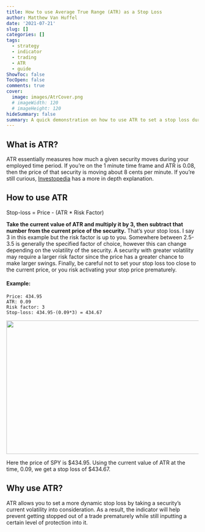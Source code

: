 ```yaml
---
title: How to use Average True Range (ATR) as a Stop Loss
author: Matthew Van Huffel
date: '2021-07-21'
slug: []
categories: []
tags: 
  - strategy
  - indicator
  - trading
  - ATR
  - guide
ShowToc: false
TocOpen: false
comments: true
cover:
  image: images/AtrCover.png
  # imageWidth: 120
  # imageHeight: 120
hideSummary: false
summary: A quick demonstration on how to use ATR to set a stop loss during a trade.
---
```


## What is ATR?

ATR essentially measures how much a given security moves during your employed time period. If you're on the 1 minute time frame and ATR is 0.08, then the price of that security is moving about 8 cents per minute. If you're still curious, [Investopedia](https://www.investopedia.com/terms/a/atr.asp) has a more in depth explanation. 

## How to use ATR

Stop-loss = Price - (ATR * Risk Factor)

**Take the current value of ATR and multiply it by 3, then subtract that number from the current price of the security.** That's your stop loss. I say 3 in this example but the risk factor is up to you. Somewhere between 2.5-3.5 is generally the specified factor of choice, however this can change depending on the volatility of the security. A security with greater volatility may require a larger risk factor since the price has a greater chance to make larger swings. Finally, be careful not to set your stop loss too close to the current price, or you risk activating your stop price prematurely. 

#### Example:

```
Price: 434.95
ATR: 0.09
Risk factor: 3
Stop-loss: 434.95-(0.09*3) = 434.67
```
 

![](images/exampleatr.png){width=800px height=350px}

Here the price of SPY is $434.95. Using the current value of ATR at the time, 0.09, we get a stop loss of $434.67. 


## Why use ATR?

ATR allows you to set a more dynamic stop loss by taking a security's current volatility into consideration. As a result, the indicator will help prevent getting stopped out of a trade prematurely while still inputting a certain level of protection into it. 